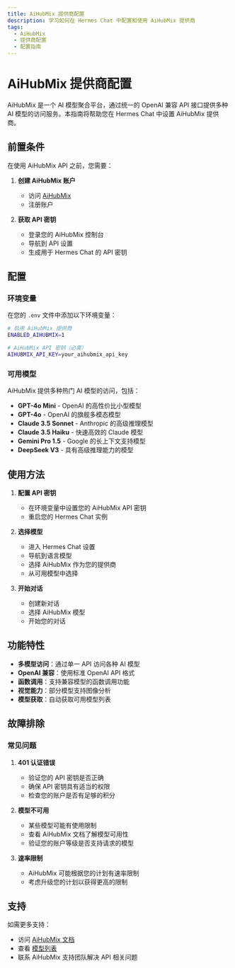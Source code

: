 ```yaml
---
title: AiHubMix 提供商配置
description: 学习如何在 Hermes Chat 中配置和使用 AiHubMix 提供商
tags:
  - AiHubMix
  - 提供商配置
  - 配置指南
---
```


# AiHubMix 提供商配置

AiHubMix 是一个 AI 模型聚合平台，通过统一的 OpenAI 兼容 API 接口提供多种 AI 模型的访问服务。本指南将帮助您在 Hermes Chat 中设置 AiHubMix 提供商。

## 前置条件

在使用 AiHubMix API 之前，您需要：

1. **创建 AiHubMix 账户**
   - 访问 [AiHubMix](https://lobe.li/MZmv94N)
   - 注册账户

2. **获取 API 密钥**
   - 登录您的 AiHubMix 控制台
   - 导航到 API 设置
   - 生成用于 Hermes Chat 的 API 密钥

## 配置

### 环境变量

在您的 `.env` 文件中添加以下环境变量：

```bash
# 启用 AiHubMix 提供商
ENABLED_AIHUBMIX=1

# AiHubMix API 密钥（必需）
AIHUBMIX_API_KEY=your_aihubmix_api_key
```

### 可用模型

AiHubMix 提供多种热门 AI 模型的访问，包括：

- **GPT-4o Mini** - OpenAI 的高性价比小型模型
- **GPT-4o** - OpenAI 的旗舰多模态模型
- **Claude 3.5 Sonnet** - Anthropic 的高级推理模型
- **Claude 3.5 Haiku** - 快速高效的 Claude 模型
- **Gemini Pro 1.5** - Google 的长上下文支持模型
- **DeepSeek V3** - 具有高级推理能力的模型

## 使用方法

1. **配置 API 密钥**
   - 在环境变量中设置您的 AiHubMix API 密钥
   - 重启您的 Hermes Chat 实例

2. **选择模型**
   - 进入 Hermes Chat 设置
   - 导航到语言模型
   - 选择 AiHubMix 作为您的提供商
   - 从可用模型中选择

3. **开始对话**
   - 创建新对话
   - 选择 AiHubMix 模型
   - 开始您的对话

## 功能特性

- **多模型访问**：通过单一 API 访问各种 AI 模型
- **OpenAI 兼容**：使用标准 OpenAI API 格式
- **函数调用**：支持兼容模型的函数调用功能
- **视觉能力**：部分模型支持图像分析
- **模型获取**：自动获取可用模型列表

## 故障排除

### 常见问题

1. **401 认证错误**
   - 验证您的 API 密钥是否正确
   - 确保 API 密钥具有适当的权限
   - 检查您的账户是否有足够的积分

2. **模型不可用**
   - 某些模型可能有使用限制
   - 查看 AiHubMix 文档了解模型可用性
   - 验证您的账户等级是否支持请求的模型

3. **速率限制**
   - AiHubMix 可能根据您的计划有速率限制
   - 考虑升级您的计划以获得更高的限制

## 支持

如需更多支持：

- 访问 [AiHubMix 文档](https://docs.aihubmix.com/)
- 查看 [模型列表](https://docs.aihubmix.com/cn/api/Model-List)
- 联系 AiHubMix 支持团队解决 API 相关问题
